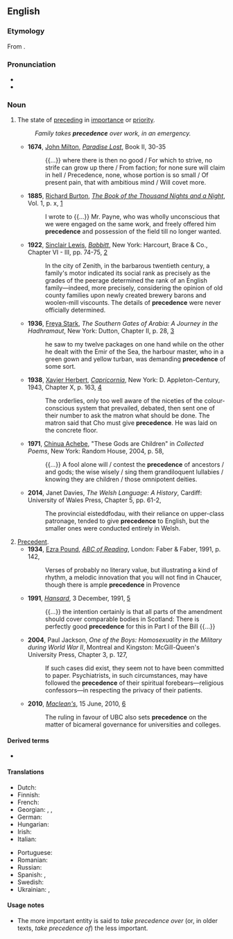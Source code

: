 ==English==

===Etymology===
From {{etyl|frm|en}} {{m|frm|précédence||the state of preceding, anteriority}}.

===Pronunciation===
* {{audio|en|en-us-precedence.ogg|Audio (US)}}
* {{IPA|en|/ˈpɹɛsɪd(ə)ns/|/pɹɪˈsiːd(ə)ns/|/ˈpɹiːsɪd(ə)ns/}}

===Noun===
{{en-noun|~}}

# The state of [[preceding]] in [[importance]] or [[priority]].
#: ''Family takes '''precedence''' over work, in an emergency.''
#* '''1674''', [[w:John Milton|John Milton]], ''[[w:Paradise Lost|Paradise Lost]]'', Book II, 30-35
#*: {{...}} where there is then no good / For which to strive, no strife can grow up there / From faction; for none sure will claim in hell / Precedence, none, whose portion is so small / Of present pain, that with ambitious mind / Will covet more.
#* '''1885''', [[w:Richard Francis Burton|Richard Burton]], ''[[w:The Book of the Thousand Nights and a Night|The Book of the Thousand Nights and a Night]]'', Vol. 1, p. x, [https://archive.org/details/arabiantranslat01burtuoft]
#*: I wrote to {{...}} Mr. Payne, who was wholly unconscious that we were engaged on the same work, and freely offered him '''precedence''' and possession of the field till no longer wanted.
#* '''1922''', [[w:Sinclair Lewis|Sinclair Lewis]], ''[[w:Babbitt|Babbitt]]'', New York: Harcourt, Brace & Co., Chapter VI - III, pp. 74-75, [https://archive.org/details/babbittl00lewi]
#*: In the city of Zenith, in the barbarous twentieth century, a family's motor indicated its social rank as precisely as the grades of the peerage determined the rank of an English family—indeed, more precisely, considering the opinion of old county families upon newly created brewery barons and woolen-mill viscounts. The details of '''precedence''' were never officially determined.
#* '''1936''', [[w:Freya Stark|Freya Stark]], ''The Southern Gates of Arabia: A Journey in the Hadhramaut'', New York: Dutton, Chapter II, p. 28, [https://archive.org/details/southerngatesofa012570mbp]
#*: he saw to my twelve packages on one hand while on the other he dealt with the Emir of the Sea, the harbour master, who in a green gown and yellow turban, was demanding '''precedence''' of some sort.
#* '''1938''', [[w:Xavier Herbert|Xavier Herbert]], ''[[w:Capricornia (novel)|Capricornia]]'', New York: D. Appleton-Century, 1943, Chapter X, p. 163, [https://archive.org/details/capricornianovel00herb]
#*: The orderlies, only too well aware of the niceties of the colour-conscious system that prevailed, debated, then sent one of their number to ask the matron what should be done. The matron said that Cho must give '''precedence'''. He was laid on the concrete floor.
#* '''1971''', [[w:Chinua Achebe|Chinua Achebe]], "These Gods are Children" in ''Collected Poems'', New York: Random House, 2004, p. 58,
#*: {{...}} A fool alone will / contest the '''precedence''' of ancestors / and gods; the wise wisely / sing them grandiloquent lullabies / knowing they are children / those omnipotent deities.
#* '''2014''', Janet Davies, ''The Welsh Language: A History'', Cardiff: University of Wales Press, Chapter 5, pp. 61-2,
#*: The provincial eisteddfodau, with their reliance on upper-class patronage, tended to give '''precedence''' to English, but the smaller ones were conducted entirely in Welsh.
# [[precedent|Precedent]].
#* '''1934''', [[w:Ezra Pound|Ezra Pound]], ''[[w:ABC of Reading|ABC of Reading]]'', London: Faber & Faber, 1991, p. 142,
#*: Verses of probably no literary value, but illustrating a kind of rhythm, a melodic innovation that you will not find in Chaucer, though there is ample '''precedence''' in Provence
#* '''1991''', ''[[w:Hansard|Hansard]]'', 3 December, 1991, [http://www.hansard-corpus.org/x4.asp?t=965509&ID=330721832]
#*: {{...}} the intention certainly is that all parts of the amendment should cover comparable bodies in Scotland: There is perfectly good '''precedence''' for this in Part I of the Bill {{...}}
#* '''2004''', Paul Jackson, ''One of the Boys: Homosexuality in the Military during World War II'', Montreal and Kingston: McGill-Queen's University Press, Chapter 3, p. 127,
#*: If such cases did exist, they seem not to have been committed to paper. Psychiatrists, in such circumstances, may have followed the '''precedence''' of their spiritual forebears—religious confessors—in respecting the privacy of their patients.
#* '''2010''', ''[[w:Maclean's|Maclean's]]'', 15 June, 2010, [http://www.macleans.ca/education/uniandcollege/ubc-faculty-union-loses-students-win/]
#*: The ruling in favour of UBC also sets '''precedence''' on the matter of bicameral governance for universities and colleges.

====Derived terms====
* {{l|en|order of precedence}}

====Translations====
{{trans-top|the state of preceding in importance or priority}}
* Dutch: {{t+|nl|voorrang|m}}
* Finnish: {{t|fi|arvojärjestys}}
* French: {{t+|fr|préséance|f}}
* Georgian: {{t|ka|პირველობა}}, {{t|ka|პრიორიტეტულობა}}, {{t|ka|უპირატესობა}}
* German: {{t+|de|Vorrang|m}}
* Hungarian: {{t+|hu|elsőbbség}}
* Irish: {{t|ga|oireachas|m}}
* Italian: {{t+|it|precedenza|f}}
{{trans-mid}}
* Portuguese: {{t+|pt|precedência|f}}
* Romanian: {{t+|ro|precedență}}
* Russian: {{t+|ru|предшествова́ние}}
* Spanish: {{t+|es|prioridad|f}}, {{t|es|precedencia|f}}
* Swedish: {{t+|sv|företräde|n}}
* Ukrainian: {{t|uk|передування}}, {{t|uk|старшинство}}
{{trans-bottom}}

====Usage notes====
* The more important entity is said to ''take precedence over'' (or, in older texts, ''take precedence of'') the less important.